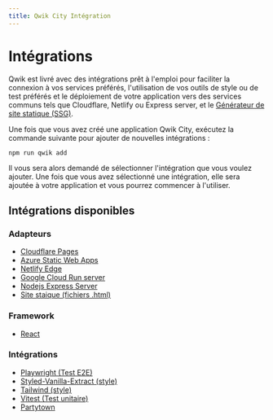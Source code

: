 ```yaml
---
title: Qwik City Intégration
---
```


# Intégrations

Qwik est livré avec des intégrations prêt à l'emploi pour faciliter la connexion à vos services préférés, l'utilisation de vos outils de style ou de test préférés et le déploiement de votre application vers des services communs tels que Cloudflare, Netlify ou Express server, et le [Générateur de site statique (SSG)](https://qwik.builder.io/qwikcity/static-site-generation/static-site-config/).

Une fois que vous avez créé une application Qwik City, exécutez la commande suivante pour ajouter de nouvelles intégrations :

```shell
npm run qwik add
```

Il vous sera alors demandé de sélectionner l'intégration que vous voulez ajouter. Une fois que vous avez sélectionné une intégration, elle sera ajoutée à votre application et vous pourrez commencer à l'utiliser.

## Intégrations disponibles
### Adapteurs
- [Cloudflare Pages](/integrations/deployments/cloudflare-pages/index.mdx)
- [Azure Static Web Apps](/integrations/deployments/azure-swa/index.mdx)
- [Netlify Edge](/integrations/deployments/netlify-edge/index.mdx)
- [Google Cloud Run server](/integrations/deployments/gcp-cloud-run/index.mdx)
- [Nodejs Express Server](/integrations/deployments/node/index.mdx)
- [Site staique (fichiers .html)](/qwikcity/static-site-generation/overview/index.mdx)

### Framework
- [React](/integrations/integration/react/index.mdx)


### Intégrations
- [Playwright (Test E2E)](/integrations/integration/playwright/index.mdx)
- [Styled-Vanilla-Extract (style)](/integrations/integration/styled-vanilla-extract/index.mdx)
- [Tailwind (style)](/integrations/integration/tailwind/index.mdx)
- [Vitest (Test unitaire)](/integrations/integration/vitest/index.mdx)
- [Partytown](/integrations/integration/partytown/index.mdx)
